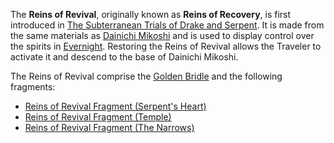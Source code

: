 {{Disambiguation}}
The '''Reins of Revival''', originally known as '''Reins of Recovery''', is first introduced in [[The Subterranean Trials of Drake and Serpent]]. It is made from the same materials as [[Dainichi Mikoshi]] and is used to display control over the spirits in [[Evernight]]. Restoring the Reins of Revival allows the Traveler to activate it and descend to the base of Dainichi Mikoshi.

The Reins of Revival comprise the [[Golden Bridle]] and the following fragments:
* [[Reins of Revival Fragment (Serpent's Heart)]]
* [[Reins of Revival Fragment (Temple)]]
* [[Reins of Revival Fragment (The Narrows)]]